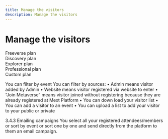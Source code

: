 ```yaml
---
title: Manage the visitors
description: Manage the visitors
---
```


# Manage the visitors

<div class="flex-row">
  <div class="plan">Freeverse plan</div>
  <div class="plan">Discovery plan</div>
  <div class="plan">Explorer plan</div>
  <div class="plan">Professional plan</div>
  <div class="plan">Custom plan</div>
</div>

You can filter by event
You can filter by sources:
• Admin means visitor added by Admin
• Website means visitor registered via website to enter
• “Join Metaverse” means visitor joined without registering because they are already registered at Mext Platform
• You can down load your visitor list
• You can add a visitor to an event
• You can upload a list to add your visitor to your public or private

3.4.3 Emailing campaigns
You select all your registered attendees/members or sort by event or sort one by one and send directly from the platform to them an email campaign.
